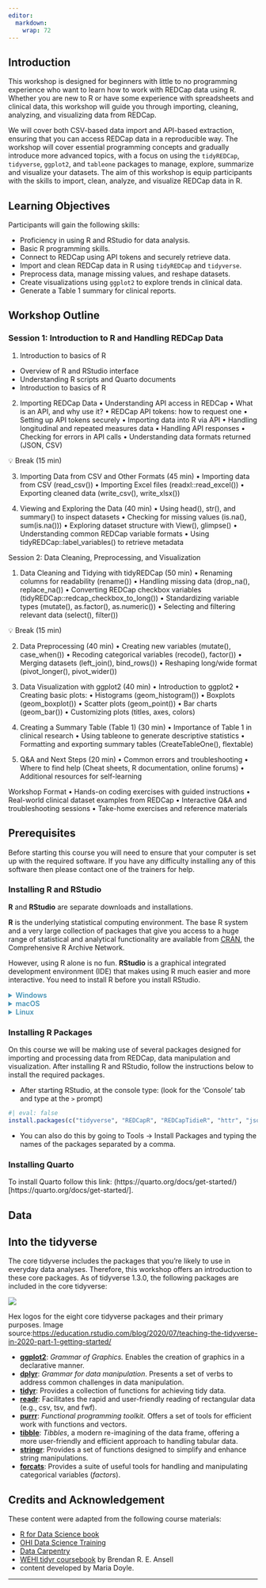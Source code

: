```yaml
---
editor: 
  markdown: 
    wrap: 72
---
```


## Introduction

This workshop is designed for beginners with little to no programming experience who want to learn how to work with REDCap data using R. Whether you are new to R or have some experience with spreadsheets and clinical data, this workshop will guide you through importing, cleaning, analyzing, and visualizing data from REDCap.

We will cover both CSV-based data import and API-based extraction, ensuring that you can access REDCap data in a reproducible way. The workshop will cover essential programming concepts and gradually introduce more advanced topics, with a focus on using the `tidyREDCap`, `tidyverse`, `ggplot2`, and `tableone` packages to manage, explore, summarize and visualize your datasets. The aim of this workshop is equip participants with the skills to import, clean, analyze, and visualize REDCap data in R.

## Learning Objectives

Participants will gain the following skills:

- Proficiency in using R and RStudio for data analysis.
- Basic R programming skills.
- Connect to REDCap using API tokens and securely retrieve data.
- Import and clean REDCap data in R using `tidyREDCap` and `tidyverse`.
- Preprocess data, manage missing values, and reshape datasets.
- Create visualizations using `ggplot2` to explore trends in clinical data.
- Generate a Table 1 summary for clinical reports.

## Workshop Outline

### Session 1: Introduction to R and Handling REDCap Data

1. Introduction to basics of R

  - Overview of R and RStudio interface
  - Understanding R scripts and Quarto documents
  - Introduction to basics of R

2. Importing REDCap Data
	•	Understanding API access in REDCap
	•	What is an API, and why use it?
	•	REDCap API tokens: how to request one
	•	Setting up API tokens securely
	•	Importing data into R via API
	•	Handling longitudinal and repeated measures data
	•	Handling API responses
	•	Checking for errors in API calls
	•	Understanding data formats returned (JSON, CSV)

💡 Break (15 min)

3. Importing Data from CSV and Other Formats (45 min)
	•	Importing data from CSV (read_csv())
	•	Importing Excel files (readxl::read_excel())
	•	Exporting cleaned data (write_csv(), write_xlsx())

4. Viewing and Exploring the Data (40 min)
	•	Using head(), str(), and summary() to inspect datasets
	•	Checking for missing values (is.na(), sum(is.na()))
	•	Exploring dataset structure with View(), glimpse()
	•	Understanding common REDCap variable formats
	•	Using tidyREDCap::label_variables() to retrieve metadata

Session 2: Data Cleaning, Preprocessing, and Visualization

1. Data Cleaning and Tidying with tidyREDCap (50 min)
	•	Renaming columns for readability (rename())
	•	Handling missing data (drop_na(), replace_na())
	•	Converting REDCap checkbox variables (tidyREDCap::redcap_checkbox_to_long())
	•	Standardizing variable types (mutate(), as.factor(), as.numeric())
	•	Selecting and filtering relevant data (select(), filter())

💡 Break (15 min)

2. Data Preprocessing (40 min)
	•	Creating new variables (mutate(), case_when())
	•	Recoding categorical variables (recode(), factor())
	•	Merging datasets (left_join(), bind_rows())
	•	Reshaping long/wide format (pivot_longer(), pivot_wider())

3. Data Visualization with ggplot2 (40 min)
	•	Introduction to ggplot2
	•	Creating basic plots:
	•	Histograms (geom_histogram())
	•	Boxplots (geom_boxplot())
	•	Scatter plots (geom_point())
	•	Bar charts (geom_bar())
	•	Customizing plots (titles, axes, colors)

4. Creating a Summary Table (Table 1) (30 min)
	•	Importance of Table 1 in clinical research
	•	Using tableone to generate descriptive statistics
	•	Formatting and exporting summary tables (CreateTableOne(), flextable)

5. Q&A and Next Steps (20 min)
	•	Common errors and troubleshooting
	•	Where to find help (Cheat sheets, R documentation, online forums)
	•	Additional resources for self-learning

Workshop Format
	•	Hands-on coding exercises with guided instructions
	•	Real-world clinical dataset examples from REDCap
	•	Interactive Q&A and troubleshooting sessions
	•	Take-home exercises and reference materials


## Prerequisites

Before starting this course you will need to ensure that your computer is set up with the required software. If you have any difficulty installing any of this software then please contact one of the trainers for help.

### Installing R and RStudio

**R** and **RStudio** are separate downloads and installations.

**R** is the underlying statistical computing environment. The base R system and a very large collection of packages that give you access to a huge range of statistical and analytical functionality are available from [CRAN](https://cran.r-project.org), the Comprehensive R Archive
Network.

However, using R alone is no fun. **RStudio** is a graphical integrated development environment (IDE) that makes using R much easier and more interactive. You need to install R before you install RStudio.

```{=html}
<details>
<summary style="color: #4492B4; font-weight: 600;" >
Windows
</summary>
```

-   **If you already have R and RStudio installed:**

    -   Open RStudio, and click on "Help" \> "Check for updates". If a new version is available, quit RStudio, and download the latest version for RStudio.
    -   To check which version of R you are using, start RStudio and the first thing that appears in the console indicates the version of R you are running. Alternatively, you can type `sessionInfo()`, which will also display which version of R you are running. Go on the [CRAN website](https://cran.r-project.org/bin/windows/base/) and check whether a more recent version is available. If so, please download and install it. You can [check here](https://cran.r-project.org/bin/windows/base/rw-FAQ.html#How-do-I-UNinstall-R_003f) for more information on how to remove old versions from your system if you wish to do so.

- **If you don't have R and RStudio installed:**

  - Download R from the [CRAN website](https://cran.r-project.org/bin/windows/base/release.htm).
  - Run the `.exe` file that was just downloaded
  - Go to the [RStudio download page](https://www.rstudio.com/products/rstudio/download/#download)
  - Under *Installers* select **RStudio x.yy.zzz - Windows 10/8/7** where x, y, and z represent version numbers)
  - Double click the file to install it
  - Once it's installed, open RStudio to make sure it works and you don't get any error messages.


```{=html}
</details>
```

```{=html}
<details>
<summary style="color: #4492B4; font-weight: 600;" >macOS</summary>
```

- **If you already have R and RStudio installed:**

  - Open RStudio, and click on "Help" \> "Check for updates". If a new version is available, quit RStudio, and download the latest version for RStudio.
  - To check the version of R you are using, start RStudio and the first thing that appears on the terminal indicates the version of R you are running. Alternatively, you can type `sessionInfo()`, which will also display which version of R you are running. Go on the [CRAN website](https://cran.r-project.org/bin/macosx/) and check whether a more recent version is available. If so, please download and install it.

- **If you don't have R and RStudio installed:**

  - Download R from the [CRAN website](https://cran.r-project.org/bin/macosx/).
  - Select the `.pkg` file for the latest R version
  - Double click on the downloaded file to install R
  - It is also a good idea to install [XQuartz](https://www.xquartz.org/) (needed by some packages)
  - Go to the [RStudio download page](https://www.rstudio.com/products/rstudio/download/#download)
  - Under *Installers* select **RStudio x.yy.zzz - Mac OS X 10.6+ (64-bit)** (where x, y, and z represent version numbers)
  - Double click the file to install RStudio
  - Once it's installed, open RStudio to make sure it works and you don't get any error messages.

```{=html}
</details>
```

```{=html}
<details>
<summary style="color: #4492B4; font-weight: 600;" >
Linux
</summary>
```

- Follow the instructions for your distribution from  [CRAN](https://cloud.r-project.org/bin/linux), they provide information to get the most recent version of R for common distributions. For most distributions, you could use your package manager (e.g., for Debian/Ubuntu run `sudo apt-get install r-base`, and for Fedora `sudo yum install R`), but we don't recommend this approach as the versions provided by this are usually out of date. In any case, make sure you have at least R 4.3.2.
- Go to the [RStudio download page](https://www.rstudio.com/products/rstudio/download/#download)
- Under *Installers* select the version that matches your distribution, and install it with your preferred method (e.g., with Debian/Ubuntu `sudo dpkg -i   rstudio-x.yy.zzz-amd64.deb` at the terminal).
- Once it's installed, open RStudio to make sure it works and you don't get any error messages.

```{=html}
</details>
```

### Installing R Packages

On this course we will be making use of several packages designed for importing and processing data from REDCap, data manipulation and visualization. After installing R and RStudio, follow the instructions below to install the required packages.

- After starting RStudio, at the console type: (look for the 'Console' tab and type at the `>` prompt)

```r
#| eval: false
install.packages(c("tidyverse", "REDCapR", "REDCapTidieR", "httr", "jsonlite"))
```

- You can also do this by going to Tools -\> Install Packages and typing the names of the packages separated by a comma.

### Installing Quarto

To install Quarto follow this link: (https://quarto.org/docs/get-started/)[https://quarto.org/docs/get-started/]. 

## Data



## Into the tidyverse

The core tidyverse includes the packages that you're likely to use in
everyday data analyses. Therefore, this workshop offers an introduction
to these core packages. As of tidyverse 1.3.0, the following packages
are included in the core tidyverse:

::: {#fig-datatypes}
![](vignettes/images/tidyverse-packages.png){fig-align="center"}

Hex logos for the eight core tidyverse packages and their primary
purposes. Image
source:<https://education.rstudio.com/blog/2020/07/teaching-the-tidyverse-in-2020-part-1-getting-started/>
:::

- [**ggplot2**](https://ggplot2.tidyverse.org/): *Grammar of Graphics.* Enables the creation of graphics in a declarative manner.
- [**dplyr**](https://dplyr.tidyverse.org/): *Grammar for data manipulation*. Presents a set of verbs to address common challenges in data manipulation.
- [**tidyr**](https://tidyr.tidyverse.org/): Provides a collection of functions for achieving tidy data.
- [**readr**](https://readr.tidyverse.org/): Facilitates the rapid and user-friendly reading of rectangular data (e.g., csv, tsv, and fwf).
- [**purrr**](https://purrr.tidyverse.org/): *Functional programming toolkit.* Offers a set of tools for efficient work with functions and vectors.
- [**tibble**](https://tibble.tidyverse.org/): *Tibbles*, a modern re-imagining of the data frame, offering a more user-friendly and efficient approach to handling tabular data.
- [**stringr**](https://stringr.tidyverse.org/): Provides a set of functions designed to simplify and enhance string manipulations.
- [**forcats**](https://forcats.tidyverse.org/):  Provides a suite of useful tools for handling and manipulating categorical variables (*factors*).

## Credits and Acknowledgement

These content were adapted from the following course materials:

 - [R for Data Science book](https://r4ds.had.co.nz/index.html)
 - [OHI Data Science Training](http://ohi-science.org/data-science-training/index.html)
 - [Data Carpentry](https://datacarpentry.org)
 - [WEHI tidyr coursebook](https://bookdown.org/ansellbr/WEHI_tidyR_course_book/) by Brendan R. E. Ansell
 - content developed by Maria Doyle.

------------------------------------------------------------------------
